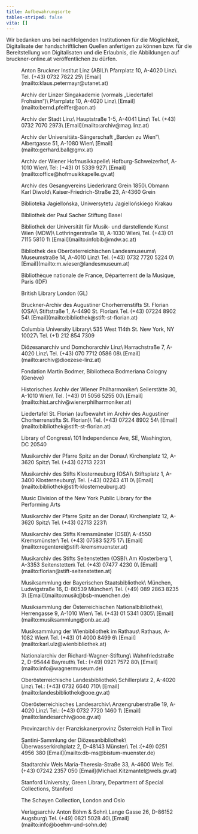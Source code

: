 ```yaml
---
title: Aufbewahrungsorte
tables-striped: false
vita: []
---
```

Wir bedanken uns bei nachfolgenden Institutionen für die Möglichkeit, Digitalisate der handschriftlichen Quellen anfertigen zu können bzw. für die Bereitstellung von Digitalisaten und die Erlaubnis, die Abbildungen auf bruckner-online.at veröffentlichen zu dürfen.



<Figure href="/assets/content/pages/werkverzeichnis/aufbewahrungsorte/abil.png" alt="Logo Anton Bruckner Institut Linz">
  Anton Bruckner Institut Linz (ABIL)\
  Pfarrplatz 10, A-4020 Linz\
  Tel. (+43) 0732 7822 25\
  [Email](mailto:klaus.petermayr@utanet.at)
</Figure>

<Figure href="/assets/content/pages/werkverzeichnis/aufbewahrungsorte/singakademie-linz.jpg" alt="Logo Linzer Singakademie">
  Archiv der Linzer Singakademie (vormals „Liedertafel Frohsinn“)\
  Pfarrplatz 10, A-4020 Linz\
  [Email](mailto:bernd.pfeiffer@aon.at)
</Figure>

<Figure href="/assets/content/pages/werkverzeichnis/aufbewahrungsorte/linz.jpg" alt="Logo Stadt Linz">
  Archiv der Stadt Linz\
  Hauptstraße 1-5, A-4041 Linz\
  Tel. (+43) 0732 7070 2973\
  [Email](mailto:archiv@mag.linz.at)
</Figure>

<Figure href="/assets/content/pages/werkverzeichnis/aufbewahrungsorte/barden.jpg" alt="Logo der Universitäts-Sängerschaft „Barden zu Wien“">
  Archiv der Universitäts-Sängerschaft „Barden zu Wien“\
  Albertgasse 51, A-1080 Wien\
  [Email](mailto:gerhard.ball@gmx.at)
</Figure>

<Figure href="/assets/content/pages/werkverzeichnis/aufbewahrungsorte/hofmusik.jpg" alt="Logo der Wiener Hofmusikkapelle">
  Archiv der Wiener Hofmusikkapelle\
  Hofburg-Schweizerhof, A-1010 Wien\
  Tel: (+43) 01 5339 927\
  [Email](mailto:office@hofmusikkapelle.gv.at)
</Figure>

<Figure href="/assets/content/pages/werkverzeichnis/aufbewahrungsorte/stflorian.jpg">
  Archiv des Gesangvereins Liederkranz Grein 1850\
  Obmann Karl Diwold\
  Kaiser-Friedrich-Straße 23, A-4360 Grein
</Figure>

<Figure href="/assets/content/pages/werkverzeichnis/aufbewahrungsorte/stflorian.jpg">
  Biblioteka Jagiellońska, Uniwersytetu Jagiellońskiego Krakau
</Figure>

<Figure href="/assets/content/pages/werkverzeichnis/aufbewahrungsorte/stflorian.jpg">
  Bibliothek der Paul Sacher Stiftung Basel
</Figure>

<Figure href="/assets/content/pages/werkverzeichnis/aufbewahrungsorte/mdw.jpg" alt="Logo der Universität für Musik- und darstellende Kunst Wien (MDW)">
  Bibliothek der Universität für Musik- und darstellende Kunst Wien (MDW)\
  Lothringerstraße 18, A-1030 Wien\
  Tel. (+43) 01 7115 5810 1\
  [Email](mailto:infobib@mdw.ac.at)
</Figure>

<Figure href="/assets/content/pages/werkverzeichnis/aufbewahrungsorte/lm-linz.jpg" alt="Logo des Oberösterreichischen Landesmuseums">
  Bibliothek des Oberösterreichischen Landesmuseums\
  Museumstraße 14, A-4010 Linz\
  Tel. (+43) 0732 7720 5224 0\
  [Email](mailto:m.wieser@landesmuseum.at)
</Figure>

<Figure href="/assets/content/pages/werkverzeichnis/aufbewahrungsorte/stflorian.jpg">
  Bibliothèque nationale de France, Département de la Musique, Paris (IDF)
</Figure>

<Figure href="/assets/content/pages/werkverzeichnis/aufbewahrungsorte/stflorian.jpg">
  British Library London (GL)
</Figure>

<Figure href="/assets/content/pages/werkverzeichnis/aufbewahrungsorte/stflorian.jpg" alt="Logo des Augustiner Chorherrenstifts St. Florian (OSA)">
  Bruckner-Archiv des Augustiner Chorherrenstifts St. Florian (OSA)\
  Stiftstraße 1, A-4490 St. Florian\
  Tel. (+43) 07224 8902 54\
  [Email](mailto:bibliothek@stift-st-florian.at)
</Figure>

<Figure href="/assets/content/pages/werkverzeichnis/aufbewahrungsorte/stflorian.jpg">
  Columbia University Library\
  535 West 114th St. New York, NY 10027\
  Tel. (+1) 212 854 7309
</Figure>

<Figure href="/assets/content/pages/werkverzeichnis/aufbewahrungsorte/stflorian.jpg">
  Diözesanarchiv und Domchorarchiv Linz\
  Harrachstraße 7, A-4020 Linz\
  Tel. (+43) 070 7712 0586 08\
  [Email](mailto:archiv@dioezese-linz.at)
</Figure>

<Figure href="/assets/content/pages/werkverzeichnis/aufbewahrungsorte/stflorian.jpg">
  Fondation Martin Bodmer, Bibliotheca Bodmeriana Cologny (Genève)
</Figure>

<Figure href="/assets/content/pages/werkverzeichnis/aufbewahrungsorte/stflorian.jpg">
  Historisches Archiv der Wiener Philharmoniker\
  Seilerstätte 30, A-1010 Wien\
  Tel. (+43) 01 5056 5255 00\
  [Email](mailto:hist.archiv@wienerphilharmoniker.at)
</Figure>

<Figure href="/assets/content/pages/werkverzeichnis/aufbewahrungsorte/stflorian.jpg">
  Liedertafel St. Florian (aufbewahrt im Archiv des Augustiner Chorherrenstifts St. Florian)\
  Tel. (+43) 07224 8902 54\
  [Email](mailto:bibliothek@stift-st-florian.at)
</Figure>

<Figure href="/assets/content/pages/werkverzeichnis/aufbewahrungsorte/stflorian.jpg">
  Library of Congress\
  101 Independence Ave, SE, Washington, DC 20540
</Figure>

<Figure href="/assets/content/pages/werkverzeichnis/aufbewahrungsorte/stflorian.jpg">
  Musikarchiv der Pfarre Spitz an der Donau\
  Kirchenplatz 12, A-3620 Spitz\
  Tel. (+43) 02713 2231
</Figure>

<Figure href="/assets/content/pages/werkverzeichnis/aufbewahrungsorte/stflorian.jpg">
  Musikarchiv des Stifts Klosterneuburg (OSA)\
  Stiftsplatz 1, A-3400 Klosterneuburg\
  Tel. (+43) 02243 411 0\
  [Email](mailto:bibliothek@stift-klosterneuburg.at)
</Figure>

<Figure href="/assets/content/pages/werkverzeichnis/aufbewahrungsorte/stflorian.jpg">
  Music Division of the New York Public Library for the Performing Arts
</Figure>

<Figure href="/assets/content/pages/werkverzeichnis/aufbewahrungsorte/stflorian.jpg">
	Musikarchiv der Pfarre Spitz an der Donau\
	Kirchenplatz 12, A-3620 Spitz\
	Tel. (+43) 02713 2231\
</Figure>

<Figure href="/assets/content/pages/werkverzeichnis/aufbewahrungsorte/stflorian.jpg">
	Musikarchiv des Stifts Kremsmünster (OSB)\
	A-4550 Kremsmünster\
	Tel. (+43) 07583 5275 17\
	[Email](mailto:regenterei@stift-kremsmuenster.at)
</Figure>

<Figure href="/assets/content/pages/werkverzeichnis/aufbewahrungsorte/stflorian.jpg">
	Musikarchiv des Stifts Seitenstetten (OSB)\
	Am Klosterberg 1, A-3353 Seitenstetten\
	Tel. (+43) 07477 4230 0\
	[Email](mailto:florian@stift-seitenstetten.at)
</Figure>

<Figure href="/assets/content/pages/werkverzeichnis/aufbewahrungsorte/stflorian.jpg">
	Musiksammlung der Bayerischen Staatsbibliothek\
	München, Ludwigstraße 16, D-80539 München\
	Tel. (+49) 089 2863 8235 3\
	[Email](mailto:musik@bsb-muenchen.de)
</Figure>

<Figure href="/assets/content/pages/werkverzeichnis/aufbewahrungsorte/stflorian.jpg">
	Musiksammlung der Österreichischen Nationalbibliothek\
	Herrengasse 9, A-1010 Wien\
	Tel. (+43) 01 5341 0305\
	[Email](mailto:musiksammlung@onb.ac.at)
</Figure>


<Figure href="/assets/content/pages/werkverzeichnis/aufbewahrungsorte/stflorian.jpg">
	Musiksammlung der Wienbibliothek im Rathaus\
	Rathaus, A-1082 Wien\
	Tel. (+43) 01 4000 8499 6\
	[Email](mailto:karl.ulz@wienbibliothek.at)
</Figure>

<Figure href="/assets/content/pages/werkverzeichnis/aufbewahrungsorte/stflorian.jpg">
	Nationalarchiv der Richard-Wagner-Stiftung\
	Wahnfriedstraße 2, D-95444 Bayreuth\
	Tel.: (+49) 0921 7572 80\
	[Email](mailto:info@wagnermuseum.de)
</Figure>

<Figure href="/assets/content/pages/werkverzeichnis/aufbewahrungsorte/stflorian.jpg">
	Oberösterreichische Landesbibliothek\
	Schillerplatz 2, A-4020 Linz\
	Tel.: (+43) 0732 6640 710\
	[Email](mailto:landesbibliothek@ooe.gv.at)
</Figure>

<Figure href="/assets/content/pages/werkverzeichnis/aufbewahrungsorte/stflorian.jpg">
	Oberösterreichisches Landesarchiv\
	Anzengruberstraße 19, A-4020 Linz\
	Tel.: (+43) 0732 7720 1460 1\
	[Email](mailto:landesarchiv@ooe.gv.at)
</Figure>

<Figure href="/assets/content/pages/werkverzeichnis/aufbewahrungsorte/stflorian.jpg">
	Provinzarchiv der Franziskanerprovinz Österreich Hall in Tirol
</Figure>

<Figure href="/assets/content/pages/werkverzeichnis/aufbewahrungsorte/stflorian.jpg">
	Santini-Sammlung der Diözesanbibliothek\
	Überwasserkirchplatz 2, D-48143 Münster\
	Tel.:(+49) 0251 4956 380
	[Email](mailto:db-ms@bistum-muenster.de)
</Figure>

<Figure href="/assets/content/pages/werkverzeichnis/aufbewahrungsorte/stflorian.jpg">
	Stadtarchiv Wels
	Maria-Theresia-Straße 33, A-4600 Wels
	Tel. (+43) 07242 2357 050
	[Email](Michael.Kitzmantel@wels.gv.at)
</Figure>

<Figure href="/assets/content/pages/werkverzeichnis/aufbewahrungsorte/stflorian.jpg">
	Stanford University, Green Library, Department of Special Collections, Stanford
</Figure>

<Figure href="/assets/content/pages/werkverzeichnis/aufbewahrungsorte/stflorian.jpg">
	The Schøyen Collection, London and Oslo
</Figure>

<Figure >
Verlagsarchiv Anton Böhm & Sohn\
	Lange Gasse 26, D-86152 Augsburg\
	Tel. (+49) 0821 5028 40\
	[Email](mailto:info@boehm-und-sohn.de)
</Figure>


